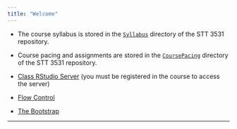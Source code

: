 ```yaml
---
title: "Welcome"
---
```



* The course syllabus is stored in the [`Syllabus`](./Syllabus/SyllabusDS2Spring18.html) directory of the STT 3531 repository.

* Course pacing and assignments are stored in the [`CoursePacing`](./CoursePacing/STT3531CoursePacingS2018.html) directory of the STT 3531 repository.

* [Class RStudio Server](https://mathr.math.appstate.edu) (you must be registered in the course to access the server)

* [Flow Control](../STT3851ClassRepo/Rmarkdown/FlowControl.html)

* [The Bootstrap](../STT3851ClassRepo/Rmarkdown/TheBootstrap.html)

* * *